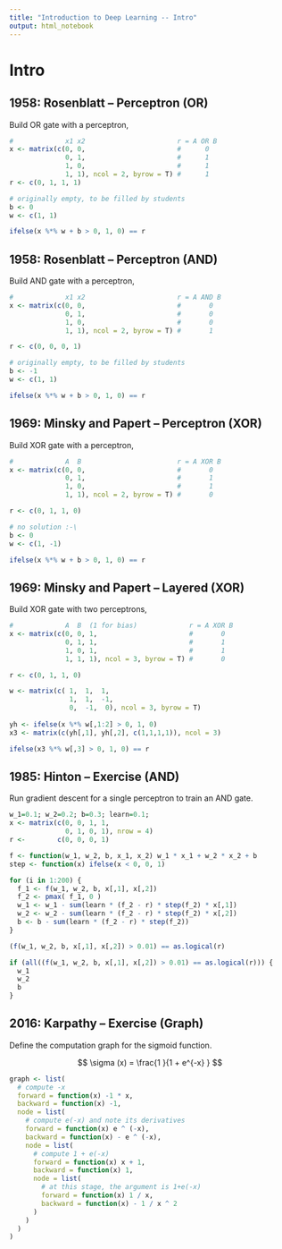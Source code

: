 ```yaml
---
title: "Introduction to Deep Learning -- Intro"
output: html_notebook
---
```


# Intro

## 1958: Rosenblatt -- Perceptron (OR)

Build OR gate with a perceptron,

```r
#             x1 x2                       r = A OR B 
x <- matrix(c(0, 0,                       #      0
              0, 1,                       #      1
              1, 0,                       #      1
              1, 1), ncol = 2, byrow = T) #      1
r <- c(0, 1, 1, 1)

# originally empty, to be filled by students
b <- 0
w <- c(1, 1)

ifelse(x %*% w + b > 0, 1, 0) == r
```

## 1958: Rosenblatt -- Perceptron (AND)

Build AND gate with a perceptron,

```r
#             x1 x2                       r = A AND B 
x <- matrix(c(0, 0,                       #       0
              0, 1,                       #       0
              1, 0,                       #       0
              1, 1), ncol = 2, byrow = T) #       1

r <- c(0, 0, 0, 1)

# originally empty, to be filled by students
b <- -1
w <- c(1, 1)

ifelse(x %*% w + b > 0, 1, 0) == r
```

## 1969: Minsky and Papert -- Perceptron (XOR)

Build XOR gate with a perceptron,

```r
#             A  B                        r = A XOR B 
x <- matrix(c(0, 0,                       #       0
              0, 1,                       #       1
              1, 0,                       #       1
              1, 1), ncol = 2, byrow = T) #       0

r <- c(0, 1, 1, 0)

# no solution :-\
b <- 0
w <- c(1, -1)

ifelse(x %*% w + b > 0, 1, 0) == r
```

## 1969: Minsky and Papert -- Layered (XOR)

Build XOR gate with two perceptrons,

```r
#             A  B  (1 for bias)             r = A XOR B 
x <- matrix(c(0, 0, 1,                       #       0
              0, 1, 1,                       #       1
              1, 0, 1,                       #       1
              1, 1, 1), ncol = 3, byrow = T) #       0

r <- c(0, 1, 1, 0)

w <- matrix(c( 1,  1,  1,
               1,  1,  -1,
               0,  -1,  0), ncol = 3, byrow = T)
              
yh <- ifelse(x %*% w[,1:2] > 0, 1, 0)
x3 <- matrix(c(yh[,1], yh[,2], c(1,1,1,1)), ncol = 3)

ifelse(x3 %*% w[,3] > 0, 1, 0) == r
```

## 1985: Hinton -- Exercise (AND)

Run gradient descent for a single perceptron to train an AND gate.

```r
w_1=0.1; w_2=0.2; b=0.3; learn=0.1;
x <- matrix(c(0, 0, 1, 1,
              0, 1, 0, 1), nrow = 4)
r <-        c(0, 0, 0, 1)

f <- function(w_1, w_2, b, x_1, x_2) w_1 * x_1 + w_2 * x_2 + b
step <- function(x) ifelse(x < 0, 0, 1)
```

```r
for (i in 1:200) {
  f_1 <- f(w_1, w_2, b, x[,1], x[,2])
  f_2 <- pmax( f_1, 0 )
  w_1 <- w_1 - sum(learn * (f_2 - r) * step(f_2) * x[,1])
  w_2 <- w_2 - sum(learn * (f_2 - r) * step(f_2) * x[,2])
  b <- b - sum(learn * (f_2 - r) * step(f_2))
}

(f(w_1, w_2, b, x[,1], x[,2]) > 0.01) == as.logical(r)

if (all((f(w_1, w_2, b, x[,1], x[,2]) > 0.01) == as.logical(r))) {
  w_1
  w_2
  b
}
```

## 2016: Karpathy -- Exercise (Graph)

Define the computation graph for the sigmoid function.

$$ \sigma (x) =  \frac{1 }{1 + e^{-x} } $$

```r
graph <- list(
  # compute -x
  forward = function(x) -1 * x,
  backward = function(x) -1,
  node = list(
    # compute e(-x) and note its derivatives
    forward = function(x) e ^ (-x),
    backward = function(x) - e ^ (-x),
    node = list(
      # compute 1 + e(-x)
      forward = function(x) x + 1,
      backward = function(x) 1,
      node = list(
        # at this stage, the argument is 1+e(-x)
        forward = function(x) 1 / x,
        backward = function(x) - 1 / x ^ 2
      )
    )
  )
)
```
